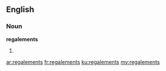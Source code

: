 ==English==

===Noun===
'''regalements'''

# {{plural of|regalement}}

[[ar:regalements]]
[[fr:regalements]]
[[ku:regalements]]
[[my:regalements]]